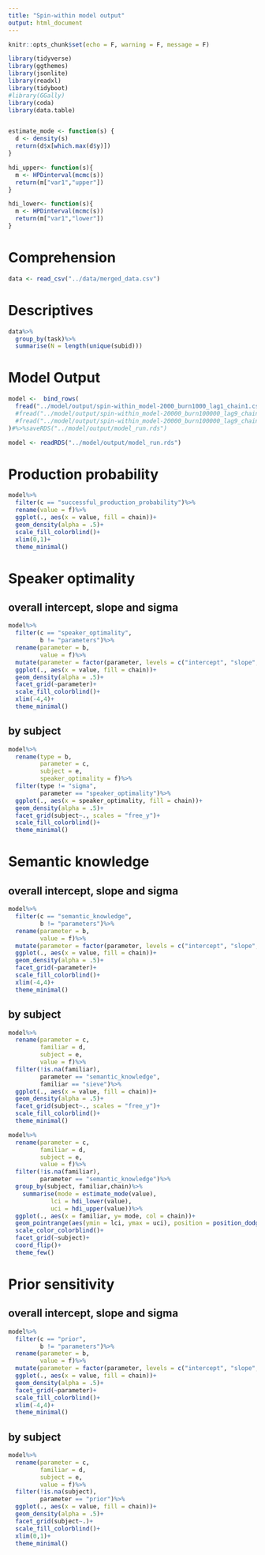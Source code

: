 ```yaml
---
title: "Spin-within model output"
output: html_document
---
```


```r
knitr::opts_chunk$set(echo = F, warning = F, message = F)

library(tidyverse)
library(ggthemes)
library(jsonlite)
library(readxl)
library(tidyboot)
#library(GGally)
library(coda)
library(data.table)


estimate_mode <- function(s) {
  d <- density(s)
  return(d$x[which.max(d$y)])
}

hdi_upper<- function(s){
  m <- HPDinterval(mcmc(s))
  return(m["var1","upper"])
}

hdi_lower<- function(s){
  m <- HPDinterval(mcmc(s))
  return(m["var1","lower"])
}

```

# Comprehension

```r
data <- read_csv("../data/merged_data.csv")
```

# Descriptives

```r
data%>%
  group_by(task)%>%
  summarise(N = length(unique(subid)))
```


# Model Output

```r
model <-  bind_rows(
  fread("../model/output/spin-within_model-2000_burn1000_lag1_chain1.csv")%>%mutate(chain = "1"),
  #fread("../model/output/spin-within_model-20000_burn100000_lag9_chain2.csv")%>%mutate(chain = "2"),
  #fread("../model/output/spin-within_model-20000_burn100000_lag9_chain3.csv")%>%mutate(chain = "3")
)#%>%saveRDS("../model/output/model_run.rds")

model <- readRDS("../model/output/model_run.rds")
```

# Production probability

```r
model%>%
  filter(c == "successful_production_probability")%>%
  rename(value = f)%>%
  ggplot(., aes(x = value, fill = chain))+
  geom_density(alpha = .5)+
  scale_fill_colorblind()+
  xlim(0,1)+
  theme_minimal()
```

# Speaker optimality

## overall intercept, slope and sigma

```r
model%>%
  filter(c == "speaker_optimality", 
         b != "parameters")%>%
  rename(parameter = b,
         value = f)%>%
  mutate(parameter = factor(parameter, levels = c("intercept", "slope", "sigma")))%>%
  ggplot(., aes(x = value, fill = chain))+
  geom_density(alpha = .5)+
  facet_grid(~parameter)+
  scale_fill_colorblind()+
  xlim(-4,4)+
  theme_minimal()
```


## by subject

```r
model%>%
  rename(type = b,
         parameter = c,
         subject = e, 
         speaker_optimality = f)%>%
  filter(type != "sigma",
         parameter == "speaker_optimality")%>%
  ggplot(., aes(x = speaker_optimality, fill = chain))+
  geom_density(alpha = .5)+
  facet_grid(subject~., scales = "free_y")+
  scale_fill_colorblind()+
  theme_minimal()
```


# Semantic knowledge

## overall intercept, slope and sigma

```r
model%>%
  filter(c == "semantic_knowledge", 
         b != "parameters")%>%
  rename(parameter = b,
         value = f)%>%
  mutate(parameter = factor(parameter, levels = c("intercept", "slope", "sigma")))%>%
  ggplot(., aes(x = value, fill = chain))+
  geom_density(alpha = .5)+
  facet_grid(~parameter)+
  scale_fill_colorblind()+
  xlim(-4,4)+
  theme_minimal()
```

## by subject

```r
model%>%
  rename(parameter = c,
         familiar = d, 
         subject = e, 
         value = f)%>%
  filter(!is.na(familiar),
         parameter == "semantic_knowledge", 
         familiar == "sieve")%>%
  ggplot(., aes(x = value, fill = chain))+
  geom_density(alpha = .5)+
  facet_grid(subject~., scales = "free_y")+
  scale_fill_colorblind()+
  theme_minimal()
```



```r
model%>%
  rename(parameter = c,
         familiar = d, 
         subject = e, 
         value = f)%>%
  filter(!is.na(familiar),
         parameter == "semantic_knowledge")%>%
  group_by(subject, familiar,chain)%>%
    summarise(mode = estimate_mode(value),
            lci = hdi_lower(value),
            uci = hdi_upper(value))%>%
  ggplot(., aes(x = familiar, y= mode, col = chain))+
  geom_pointrange(aes(ymin = lci, ymax = uci), position = position_dodge(width = .5), pch = 4)+
  scale_color_colorblind()+
  facet_grid(~subject)+
  coord_flip()+
  theme_few()
```

# Prior sensitivity

## overall intercept, slope and sigma

```r
model%>%
  filter(c == "prior", 
         b != "parameters")%>%
  rename(parameter = b,
         value = f)%>%
  mutate(parameter = factor(parameter, levels = c("intercept", "slope", "sigma")))%>%
  ggplot(., aes(x = value, fill = chain))+
  geom_density(alpha = .5)+
  facet_grid(~parameter)+
  scale_fill_colorblind()+
  xlim(-4,4)+
  theme_minimal()
```

## by subject

```r
model%>%
  rename(parameter = c, 
         familiar = d, 
         subject = e, 
         value = f)%>%
  filter(!is.na(subject),
         parameter == "prior")%>%
  ggplot(., aes(x = value, fill = chain))+
  geom_density(alpha = .5)+
  facet_grid(subject~.)+
  scale_fill_colorblind()+
  xlim(0,1)+
  theme_minimal()

```

